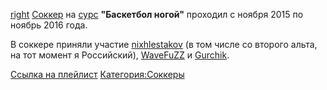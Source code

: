 [[Файл:Баскетбол_ногой.jpg|right]]
[[Соккер]] на [[Термины#С|сурс]] '''"Баскетбол ногой"''' проходил с ноября 2015 по ноябрь 2016 года.

В соккере приняли участие [[nixhlestakov]] (в том числе со второго альта, на тот момент я Российский), [[WaveFuZZ]] и [[Gurchik]].

[https://www.youtube.com/playlist?list=PLzU8EUOwEsX4Qm4FoaDhh82mhi5EAqAOR Ссылка на плейлист]
[[Категория:Соккеры]]